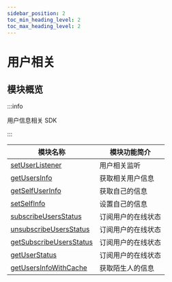 ```yaml
---
sidebar_position: 2
toc_min_heading_level: 2
toc_max_heading_level: 2
---
```


# 用户相关

## 模块概览

:::info

用户信息相关 SDK

:::

| 模块名称                                                                  | 模块功能简介       |
| ------------------------------------------------------------------------- | ------------------ |
| [setUserListener](docs/sdks/api/user/setUserListener.mdx)                 | 用户相关监听       |
| [getUsersInfo](docs/sdks/api/user/getUsersInfo.mdx)                       | 获取相关用户信息   |
| [getSelfUserInfo](docs/sdks/api/user/getSelfUserInfo.mdx)                 | 获取自己的信息     |
| [setSelfInfo](docs/sdks/api/user/setSelfInfo.mdx)                         | 设置自己的信息     |
| [subscribeUsersStatus](docs/sdks/api/user/subscribeUsersStatus.mdx)       | 订阅用户的在线状态 |
| [unsubscribeUsersStatus](docs/sdks/api/user/unsubscribeUsersStatus.mdx)   | 订阅用户的在线状态 |
| [getSubscribeUsersStatus](docs/sdks/api/user/getSubscribeUsersStatus.mdx) | 订阅用户的在线状态 |
| [getUserStatus](docs/sdks/api/user/getUserStatus.mdx)                     | 订阅用户的在线状态 |
| [getUsersInfoWithCache](docs/sdks/api/user/getUsersInfoWithCache.mdx)     | 获取陌生人的信息   |
